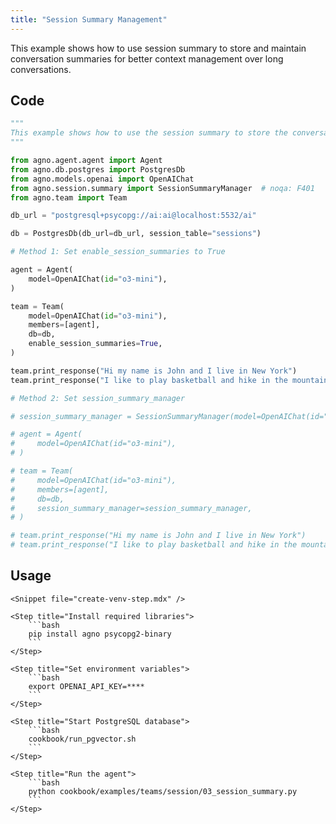 ```yaml
---
title: "Session Summary Management"
---
```


This example shows how to use session summary to store and maintain conversation summaries for better context management over long conversations.

## Code

```python cookbook/examples/teams/session/03_session_summary.py
"""
This example shows how to use the session summary to store the conversation summary.
"""

from agno.agent.agent import Agent
from agno.db.postgres import PostgresDb
from agno.models.openai import OpenAIChat
from agno.session.summary import SessionSummaryManager  # noqa: F401
from agno.team import Team

db_url = "postgresql+psycopg://ai:ai@localhost:5532/ai"

db = PostgresDb(db_url=db_url, session_table="sessions")

# Method 1: Set enable_session_summaries to True

agent = Agent(
    model=OpenAIChat(id="o3-mini"),
)

team = Team(
    model=OpenAIChat(id="o3-mini"),
    members=[agent],
    db=db,
    enable_session_summaries=True,
)

team.print_response("Hi my name is John and I live in New York")
team.print_response("I like to play basketball and hike in the mountains")

# Method 2: Set session_summary_manager

# session_summary_manager = SessionSummaryManager(model=OpenAIChat(id="o3-mini"))

# agent = Agent(
#     model=OpenAIChat(id="o3-mini"),
# )

# team = Team(
#     model=OpenAIChat(id="o3-mini"),
#     members=[agent],
#     db=db,
#     session_summary_manager=session_summary_manager,
# )

# team.print_response("Hi my name is John and I live in New York")
# team.print_response("I like to play basketball and hike in the mountains")
```

## Usage

<Steps>

    <Snippet file="create-venv-step.mdx" />

    <Step title="Install required libraries">
        ```bash
        pip install agno psycopg2-binary
        ```
    </Step>

    <Step title="Set environment variables">
        ```bash
        export OPENAI_API_KEY=****
        ```
    </Step>

    <Step title="Start PostgreSQL database">
        ```bash
        cookbook/run_pgvector.sh
        ```
    </Step>

    <Step title="Run the agent">
        ```bash
        python cookbook/examples/teams/session/03_session_summary.py
        ```
    </Step>

</Steps>